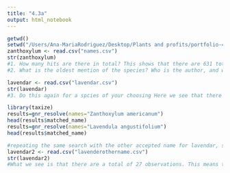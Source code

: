 ```yaml
---
title: "4.3a"
output: html_notebook
---
```

```r
getwd()
setwd("/Users/Ana-MariaRodriguez/Desktop/Plants and profits/portfolio-4-am1217")
zanthoxylum <- read.csv("names.csv")
str(zanthoxylum)
#1. How many hits are there in total? This shows that there are 631 total observations 
#2. What is the oldest mention of the species? Who is the author, and where was the author working? The oldest hit on this list is from 1969, the Author is University of Kansas Museum of Natural History. 
```

```r
lavendar <- read.csv("lavendar.csv")
str(lavendar)
#3. Do this again for a spcies of your choosing Here we see that there are a total of 227 hits in this database and there are 206 hits from before the year 1900 . The oldest hit comes from 1716 from Christoph von Hellswig in Leipzig, Germany. 
```

```r
library(taxize)
results=gnr_resolve(names="Zanthoxylum americanum")
head(results$matched_name)
results=gnr_resolve(names="Lavendula angustifolium")
head(results$matched_name)
```
```r
#repeating the same search with the other accepted name for lavendar, since zanthoxylum has no other accepted names. 
lavendar2 <- read.csv("lavenderothername.csv")
str(lavendar2)
#What we see is that there are a total of 27 observations. This means that the synonyms for species name are being accounted for independently, which also means that the other data sets aren't complete. 
```


